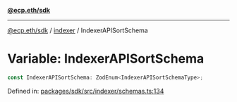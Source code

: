 [**@ecp.eth/sdk**](../../index.mdx)

***

[@ecp.eth/sdk](/sdk-reference/index.mdx) / [indexer](/sdk-reference/indexer/index.mdx) / IndexerAPISortSchema

# Variable: IndexerAPISortSchema

```ts
const IndexerAPISortSchema: ZodEnum<IndexerAPISortSchemaType>;
```

Defined in: [packages/sdk/src/indexer/schemas.ts:134](https://github.com/ecp-eth/comments-monorepo/blob/main/packages/sdk/src/indexer/schemas.ts#L134)
